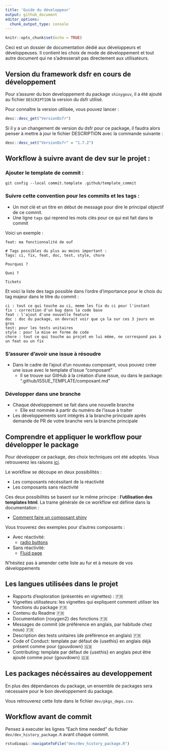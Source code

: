 ```yaml
---
title: 'Guide du développeur'
output: github_document
editor_options: 
  chunk_output_type: console
---
```


```r
knitr::opts_chunk$set(echo = TRUE)
```

Ceci est un dossier de documentation dédié aux développeurs et développeuses. Il contient les choix de mode de développement et tout autre document qui ne s'adresserait pas directement aux utilisateurs.

## Version du framework dsfr en cours de développement

Pour s'assurer du bon developpement du package `shinygouv`, il a été ajouté au fichier `DESCRIPTION` la version du dsfr utilisé.

Pour connaître la version utilisée, vous pouvez lancer :

```r
desc::desc_get("VersionDsfr")
```


Si il y a un changement de version du dsfr pour ce package, il faudra alors penser à mettre à jour le fichier DESCRIPTION avec la commande suivante :

```r
desc::desc_set("VersionDsfr" = "1.7.2")
```


## Workflow à suivre avant de dev sur le projet :

### Ajouter le template de commit :

```
git config --local commit.template .github/template_commit
```

### Suivre cette convention pour les commits et les tags :

- Un mot clé et un titre en début de message pour dire le principal objectif de ce commit.
- Une ligne `tags` qui reprend les mots clés pour ce qui est fait dans le commit

Voici un exemple :

```
feat: ma fonctionnalité de ouf

# Tags possibles du plus au moins important :
Tags: ci, fix, feat, doc, test, style, chore

Pourquoi ?

Quoi ?
   
Tickets

```

Et voici la liste des tags possible dans l'ordre d'importance pour le choix du tag majeur dans le titre du commit :

```
ci : tout ce qui touche au ci, meme les fix du ci pour l'instant
fix : correction d'un bug dans la code base
feat : l'ajout d'une nouvelle feature
doc : doc du package, on devrait voir que ça la sur ces 3 jours en gros
test: pour les tests unitaires
style : pour la mise en forme de code
chore : tout ce qui touche au projet en lui même, ne correspond pas à un feat ou un fix
```
### S'assurer d'avoir une issue à résoudre

- Dans le cadre de l'ajout d'un nouveau composant, vous pouvez créer une issue avec le template d'issue "composant"
    + Il se trouve sur GitHub à la création d'une issue, ou dans le package: ".github/ISSUE_TEMPLATE/composant.md"

### Développer dans une branche

- Chaque développement se fait dans une nouvelle branche
    + Elle est nommée à partir du numéro de l'issue à traiter
- Les développements sont intégrés à la branche principale après demande de PR de votre branche vers la branche principale


## Comprendre et appliquer le workflow pour développer le package

Pour développer ce package, des choix techniques ont été adoptés. Vous retrouverez les raisons [ici](explo_shiny.dsfr.md).

Le workflow se découpe en deux possibilités :

- Les composants nécéssitant de la réactivité
- Les composants sans réactivité

Ces deux possibilités se basent sur le même principe : **l'utilisation des templates html**. La trame générale de ce workflow est définie dans la documentation : 

- [Comment faire un composant shiny](comment-faire-un-composant-shiny.md)

Vous trouverez des exemples pour d'autres composants :

- Avec réactivité:
  - [radio buttons](radiobuttons-dsfr.md)
  
- Sans réactivité:
  - [Fluid page](fluidpage_dsfr.md)
 
N'hésitez pas à amender cette liste au fur et à mesure de vos développements 

## Les langues utilisées dans le projet

- Rapports d'exploration (présentés en vignettes) : 🇫🇷 
- Vignettes utilisateurs: les vignettes qui expliquent comment utiliser les fonctions du package 🇫🇷 
- Contenu du Readme 🇫🇷 
- Documentation {roxygen2} des fonctions 🇫🇷 
- Messages de commit (de préférence en anglais, par habitude chez nous) 🇫🇷 
- Description des tests unitaires (de préférence en anglais) 🇫🇷 
- Code of Conduct: template par défaut de {usethis} en anglais déjà présent comme pour {gouvdown} 🇬🇧 
- Contributing: template par défaut de {usethis} en anglais peut être ajouté comme pour {gouvdown} 🇬🇧 

## Les packages nécéssaires au developpement

En plus des dépendances du package, un ensemble de packages sera nécessaire pour le bon developpement du package.

Vous retrouverez cette liste dans le fichier `dev/pkgs_deps.csv`.

## Workflow avant de commit

Pensez à executer les lignes "Each time needed" du fichier `dev/dev_history_package.R` avant chaque commit.

```r
rstudioapi::navigateToFile("dev/dev_history_package.R")
```


